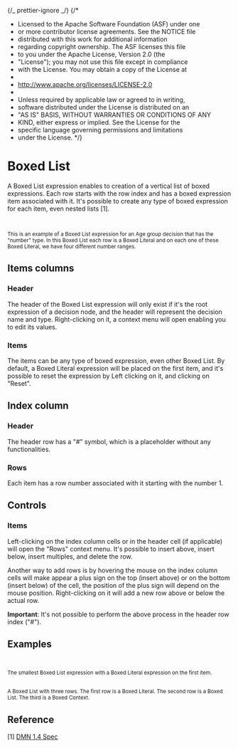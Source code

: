 {/_ prettier-ignore _/}
{/\*

- Licensed to the Apache Software Foundation (ASF) under one
- or more contributor license agreements. See the NOTICE file
- distributed with this work for additional information
- regarding copyright ownership. The ASF licenses this file
- to you under the Apache License, Version 2.0 (the
- "License"); you may not use this file except in compliance
- with the License. You may obtain a copy of the License at
-
- http://www.apache.org/licenses/LICENSE-2.0
-
- Unless required by applicable law or agreed to in writing,
- software distributed under the License is distributed on an
- "AS IS" BASIS, WITHOUT WARRANTIES OR CONDITIONS OF ANY
- KIND, either express or implied. See the License for the
- specific language governing permissions and limitations
- under the License.
  \*/}


<Meta title="MDX/List" of={List} />

# Boxed List

A Boxed List expression enables to creation of a vertical list of boxed expressions.
Each row starts with the row index and has a boxed expression item associated with it.
It's possible to create any type of boxed expression for each item, even nested lists [1].

<div style={{ display: "flex", flexDirection: "row" }}>
  <Story of={List.AgeGroups} />
  <small>
    <br />
    <br />
    This is an example of a Boxed List expression for an Age group decision that has the "number" type. In this Boxed
    List each row is a Boxed Literal and on each one of these Boxed Literal, we have four different number ranges.
  </small>
</div>

## Items columns

### Header

The header of the Boxed List expression will only exist if it's the root expression
of a decision node, and the header will represent the decision name and type.
Right-clicking on it, a context menu will open enabling you to edit its values.

### Items

The items can be any type of boxed expression, even other Boxed List. By default, a Boxed Literal expression will be placed
on the first item, and it's possible to reset the expression by Left clicking on it, and clicking on "Reset".

## Index column

### Header

The header row has a "#" symbol, which is a placeholder without any functionalities.

### Rows

Each item has a row number associated with it starting with the number 1.

## Controls

### Items

Left-clicking on the index column cells or in the header cell (if applicable) will open the "Rows" context menu.
It's possible to insert above, insert below, insert multiples, and delete the row.

Another way to add rows is by hovering the mouse on the index column cells will make appear a plus sign on the top (insert above)
or on the bottom (insert below) of the cell, the position of the plus sign will depend on the mouse position.
Right-clicking on it will add a new row above or below the actual row.

**Important**: It's not possible to perform the above process in the header row index ("#").

## Examples

<div style={{ display: "flex", flexDirection: "column"}}>
  <div style={{ display: "flex", flexDirection: "row"}}>
    <Story of={List.Base} />
    <small>
      <br/>
      <br/>
      The smallest Boxed List expression with a Boxed Literal expression on the first item.
    </small>
  </div>

  <div style={{ display: "flex", flexDirection: "row"}}>
    <Story of={List.Nested} />
    <small>
      <br/>
      <br/>
      A Boxed List with three rows. The first row is a Boxed Literal. The second row is
      a Boxed List. The third is a Boxed Context.
    </small>
  </div>
</div>

## Reference

[1] [DMN 1.4 Spec](https://www.omg.org/spec/DMN/1.4/Beta1/PDF#page=107)

